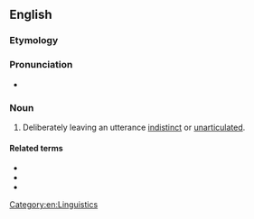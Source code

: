 ==English==

===Etymology===
{{root|en|ine-pro|*h₂er-}}
{{prefix|en|under|articulation}}

===Pronunciation===
* {{rhymes|en|eɪʃən}}

===Noun===
{{en-noun|-}}

# Deliberately leaving an utterance [[indistinct]] or [[unarticulated]].

====Related terms====
* {{l|en|overarticulation}}
* {{l|en|hyperarticulation}}
* {{l|en|interarticulation}}

[[Category:en:Linguistics]]